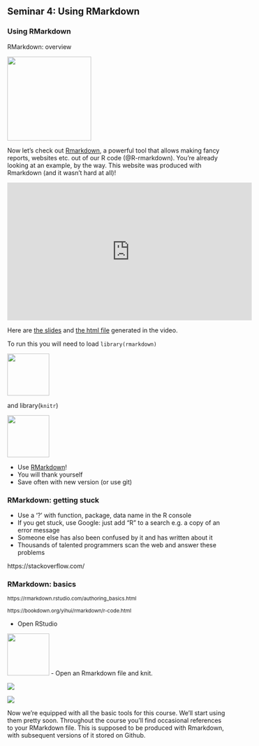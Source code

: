 ## Seminar 4: Using RMarkdown {#rmarkdown}
<!-- [Using RMarkdown](#rmarkdown) -->

### Using RMarkdown

RMarkdown: overview

![](images/RMarkdown.png){width=2in}

Now let's check out [Rmarkdown](https://rmarkdown.rstudio.com/), a powerful tool that allows making fancy reports, websites etc. out of our R code (@R-rmarkdown). You're already looking at an example, by the way. This website was produced with Rmarkdown (and it wasn't hard at all)!

<iframe width="560" height="315" src="https://www.youtube.com/embed/hh4wyP8tvkI" frameborder="0" allowfullscreen></iframe>

<!-- ![](https://youtu.be/hh4wyP8tvkI) -->

Here are [the slides](http://htmlpreview.github.io/?https://github.com/CWWhitney/teaching_R//blob/master/RMarkdown/RMarkdown.html) and [the html file](http://htmlpreview.github.io/?https://github.com/CWWhitney/teaching_R//blob/master/RMarkdown/RMarkdown_example.html) generated in the video.

To run this you will need to load `library(rmarkdown)` 

![](images/hex-rmarkdown.png){width=1in}

and library(`knitr`) 

![](images/knitrhex.png){width=1in}

- Use [RMarkdown](https://rmarkdown.rstudio.com/)! 
- You will thank yourself 
- Save often with new version (or use git)

### RMarkdown: getting stuck

- Use a ‘?’ with function, package, data name in the R console
- If you get stuck, use Google: just add “R” to a search e.g. a copy of an error message
- Someone else has also been confused by it and has written about it
- Thousands of talented programmers scan the web and answer these problems

<div class="footer"></small>https://stackoverflow.com/ </small></div>

### RMarkdown: basics

<small>https://rmarkdown.rstudio.com/authoring_basics.html</small>

<small>https://bookdown.org/yihui/rmarkdown/r-code.html</small>

- Open RStudio

![](images/rstudio-hex.png){width=1in}
- Open an Rmarkdown file and knit. 

![](images/open_markdown_file.jpg)

![](images/knit-logo.png)

Now we're equipped with all the basic tools for this course. We'll start using them pretty soon. Throughout the course you'll find occasional references to your RMarkdown file. This is supposed to be produced with Rmarkdown, with subsequent versions of it stored on Github.

